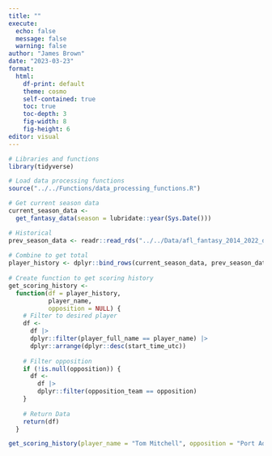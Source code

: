 ```yaml
---
title: ""
execute:
  echo: false
  message: false
  warning: false
author: "James Brown"
date: "2023-03-23"
format:
  html:
    df-print: default
    theme: cosmo
    self-contained: true
    toc: true
    toc-depth: 3
    fig-width: 8
    fig-height: 6
editor: visual
---
```


```r
# Libraries and functions
library(tidyverse)

# Load data processing functions
source("../../Functions/data_processing_functions.R")

# Get current season data
current_season_data <-
  get_fantasy_data(season = lubridate::year(Sys.Date()))

# Historical
prev_season_data <- readr::read_rds("../../Data/afl_fantasy_2014_2022_data.rds")
  
# Combine to get total
player_history <- dplyr::bind_rows(current_season_data, prev_season_data)
  
# Create function to get scoring history
get_scoring_history <-
  function(df = player_history,
           player_name,
           opposition = NULL) {
    # Filter to desired player
    df <-
      df |>
      dplyr::filter(player_full_name == player_name) |>
      dplyr::arrange(dplyr::desc(start_time_utc))
    
    # Filter opposition
    if (!is.null(opposition)) {
      df <-
        df |>
        dplyr::filter(opposition_team == opposition)
    }
    
    # Return Data
    return(df)
  }
```

```r
get_scoring_history(player_name = "Tom Mitchell", opposition = "Port Adelaide")
```

